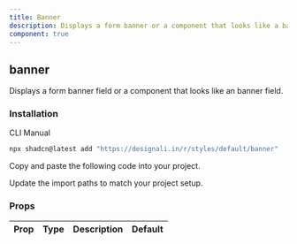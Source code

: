 ```yaml
---
title: Banner
description: Displays a form banner or a component that looks like a banner.
component: true
---
```


<div className="grid gap-3 ">
  <ComponentPreview name="banner-01" />
  <ComponentPreview name="banner-02" />
  <ComponentPreview name="banner-03" />
  <ComponentPreview name="banner-04" />
  <ComponentPreview name="banner-05" />
  <ComponentPreview name="banner-06" />
  <ComponentPreview name="banner-07" />
  <ComponentPreview name="banner-08" />
  <ComponentPreview name="banner-09" />
  <ComponentPreview name="banner-10" />
  <ComponentPreview name="banner-11" />
</div>

## banner

Displays a form banner field or a component that looks like an banner field.

### Installation

<Tabs defaultValue="cli">

<TabsList>
  <TabsTrigger value="cli">CLI</TabsTrigger>
  <TabsTrigger value="manual">Manual</TabsTrigger>
</TabsList>
<TabsContent value="cli">

```bash
npx shadcn@latest add "https://designali.in/r/styles/default/banner"
```

</TabsContent>

<TabsContent value="manual">

<Steps>

<Step>Copy and paste the following code into your project.</Step>

<Step>Update the import paths to match your project setup.</Step>

</Steps>

</TabsContent>

</Tabs>

### Props

| Prop | Type | Description | Default |
| ---- | ---- | ----------- | ------- |
